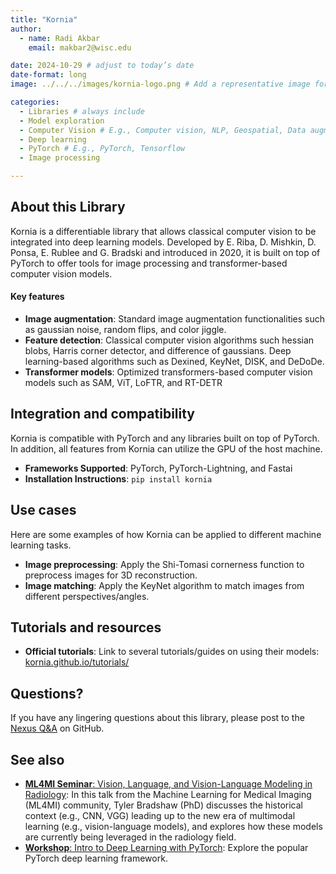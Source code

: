 ```yaml
---
title: "Kornia"
author: 
  - name: Radi Akbar
    email: makbar2@wisc.edu

date: 2024-10-29 # adjust to today’s date
date-format: long
image: ../../../images/kornia-logo.png # Add a representative image for this library resource in the images folder.

categories: 
  - Libraries # always include
  - Model exploration
  - Computer Vision # E.g., Computer vision, NLP, Geospatial, Data augmentation, Preprocessing
  - Deep learning
  - PyTorch # E.g., PyTorch, Tensorflow
  - Image processing

---
```

## About this Library

Kornia is a differentiable library that allows classical computer vision to be integrated into deep learning models. Developed by E. Riba, D. Mishkin, D. Ponsa, E. Rublee and G. Bradski and introduced in 2020, it is built on top of PyTorch to offer tools for image processing and transformer-based computer vision models.

#### Key features
- **Image augmentation**: Standard image augmentation functionalities such as gaussian noise, random flips, and color jiggle.
- **Feature detection**: Classical computer vision algorithms such hessian blobs, Harris corner detector, and difference of gaussians. Deep learning-based algorithms such as Dexined, KeyNet, DISK, and DeDoDe. 
- **Transformer models**: Optimized transformers-based computer vision models such as SAM, ViT, LoFTR, and RT-DETR

## Integration and compatibility
Kornia is compatible with PyTorch and any libraries built on top of PyTorch. In addition, all features from Kornia can utilize the GPU of the host machine.

- **Frameworks Supported**: PyTorch, PyTorch-Lightning, and Fastai
- **Installation Instructions**: `pip install kornia`

## Use cases
Here are some examples of how Kornia can be applied to different machine learning tasks.

- **Image preprocessing**: Apply the Shi-Tomasi cornerness function to preprocess images for 3D reconstruction.
- **Image matching**: Apply the KeyNet algorithm to match images from different perspectives/angles.

## Tutorials and resources
- **Official tutorials**: Link to several tutorials/guides on using their models: [kornia.github.io/tutorials/](https://kornia.github.io/tutorials/)

## Questions?
If you have any lingering questions about this library, please post to the [Nexus Q&A](https://github.com/UW-Madison-DataScience/ML-X-Nexus/discussions/categories/q-a) on GitHub.

## See also
- [**ML4MI Seminar**: Vision, Language, and Vision-Language Modeling in Radiology](https://uw-madison-datascience.github.io/ML-X-Nexus/Applications/Videos/ML4MI/24-09-16_Vision-Language-and-VisionLanguage-Modeling-in-Radiology_Tyler-Bradshaw.html): In this talk from the Machine Learning for Medical Imaging (ML4MI) community, Tyler Bradshaw (PhD) discusses the historical context (e.g., CNN, VGG) leading up to the new era of multimodal learning (e.g., vision-language models), and explores how these models are currently being leveraged in the radiology field.
- [**Workshop**: Intro to Deep Learning with PyTorch](https://uw-madison-datascience.github.io/ML-X-Nexus/Learn/Workshops/Intro-Deeplearning_PyTorch.html): Explore the popular PyTorch deep learning framework.
